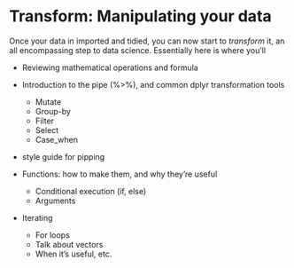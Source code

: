 # Transform: Manipulating your data

Once your data in imported and tidied, you can now start to *transform* it, an all encompassing step to data science. Essentially here is where you'll 

<!-- focus on subsetting and mutate & dplyr stuff --> 

- Reviewing mathematical operations and formula 


<!-- Will need to mention the pipe earlier --> 
- Introduction to the pipe (%>%), and common dplyr transformation tools 
  - Mutate  
  - Group-by 
  - Filter 
  - Select 
  - Case_when 
- style guide for pipping 




- Functions: how to make them, and why they’re useful 
  - Conditional execution (if, else) 
  - Arguments 
- Iterating 
  - For loops 
  - Talk about vectors 
  - When it’s useful, etc.